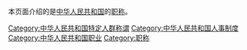 本页面介绍的是[[中华人民共和国|中华人民共和国]]的[[职称|职称]]。

[[Category:中华人民共和国特定人群称谓|Category:中华人民共和国特定人群称谓]]
[[Category:中华人民共和国人事制度|Category:中华人民共和国人事制度]]
[[Category:中华人民共和国职业|Category:中华人民共和国职业]]
[[Category:职称|Category:职称]]